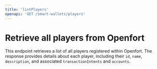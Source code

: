 ```yaml
---
title: 'listPlayers'
openapi: 'GET /smart-wallets/players'
---
```


# Retrieve all players from Openfort

This endpoint retrieves a list of all players registered within Openfort. The response provides details about each player, including their `id`, `name`, `description`, and associated `transactionIntents` and `accounts`.

